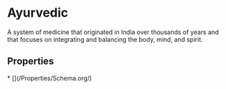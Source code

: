   
# Ayurvedic

A system of medicine that originated in India over thousands of years and that focuses on integrating and balancing the body, mind, and spirit.

## Properties

<Grid>
* [](/Properties/Schema.org/)
</Grid>

